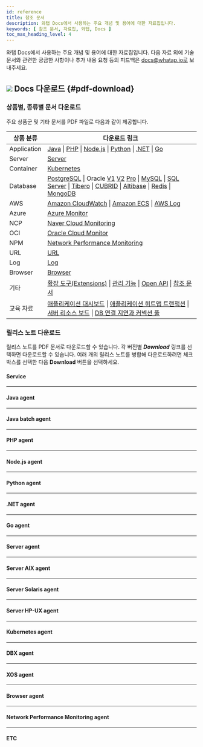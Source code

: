 ```yaml
---
id: reference
title: 참조 문서
description: 와탭 Docs에서 사용하는 주요 개념 및 용어에 대한 자료집입니다.
keywords: [ 참조 문서, 자료집, 와탭, Docs ]
toc_max_heading_level: 4
---
```


와탭 Docs에서 사용하는 주요 개념 및 용어에 대한 자료집입니다. 다음 자료 외에 기술 문서와 관련한 궁금한 사항이나 추가 내용 요청 등의 피드백은 docs@whatap.io로 보내주세요.


<DocCardList/>

## ![](/img/ic-pdf-download.svg) Docs 다운로드 {#pdf-download}

### 상품별, 종류별 문서 다운로드

주요 상품군 및 기타 문서를 PDF 파일로 다음과 같이 제공합니다.

<div class='download-pdf'>

| 상품 분류 | 다운로드 링크 |
| -- | -- |
| Application | [Java](https://content.whatap.io/24/09/29/233153whatap-apm-java-monitoring.pdf) \| [PHP](https://content.whatap.io/24/09/29/233154whatap-apm-php-monitoring.pdf) \| [Node.js](https://content.whatap.io/24/09/29/233153whatap-apm-nodejs-monitoring.pdf) \| [Python](https://content.whatap.io/24/09/29/233154whatap-apm-python-monitoring.pdf) \| [.NET](https://content.whatap.io/24/09/29/233152whatap-apm-dotnet-monitoring.pdf) \| [Go](https://content.whatap.io/24/09/29/233152whatap-apm-go-monitoring.pdf) |
| Server | [Server](https://content.whatap.io/24/09/29/233158whatap-server-monitoring.pdf) |
| Container | [Kubernetes](https://content.whatap.io/24/09/29/233157whatap-kubernetes-monitoring.pdf) |
| Database | [PostgreSQL](https://content.whatap.io/24/09/29/233157whatap-db-postgresql-monitoring.pdf) \| Oracle [V1](https://content.whatap.io/24/07/01/003046whatap-db-oracle-monitoring.pdf) [V2](https://content.whatap.io/24/09/29/233156whatap-db-oracle-v2-monitoring.pdf) [Pro](https://content.whatap.io/24/09/29/233156whatap-db-oracle-pro-monitoring.pdf) \| [MySQL](https://content.whatap.io/24/09/29/233156whatap-db-mysql-monitoring.pdf) \| [SQL Server](https://content.whatap.io/24/09/29/233156whatap-db-mssql-monitoring.pdf) \| [Tibero](https://content.whatap.io/24/09/29/233157whatap-db-tibero-monitoring.pdf) \| [CUBRID](https://content.whatap.io/24/09/29/233155whatap-db-cubrid-monitoring.pdf) \| [Altibase](https://content.whatap.io/24/09/29/233155whatap-db-altibase-monitoring.pdf) \| [Redis](https://content.whatap.io/24/09/29/233157whatap-db-redis-monitoring.pdf) \| [MongoDB](https://content.whatap.io/24/09/29/233155whatap-db-mongodb-monitoring.pdf) |
| AWS | [Amazon CloudWatch](https://content.whatap.io/24/09/29/233151whatap-amazon-cloudwatch.pdf) \| [Amazon ECS](https://content.whatap.io/24/09/29/233152whatap-amazon-ecs.pdf) \| [AWS Log](https://content.whatap.io/24/09/29/233154whatap-aws-log-monitoring.pdf) |
| Azure | [Azure Monitor](https://content.whatap.io/24/09/29/233155whatap-azure.pdf) | 
| NCP | [Naver Cloud Monitoring](https://content.whatap.io/24/09/29/233158whatap-ncloud.pdf) |
| OCI | [Oracle Cloud Monitor](https://content.whatap.io/24/09/29/233158whatap-oracle-cloud.pdf) |
| NPM | [Network Performance Monitoring](https://content.whatap.io/24/09/29/233158whatap-network-performance-monitoring.pdf) |
| URL | [URL](https://content.whatap.io/24/09/29/233159whatap-url-monitoring.pdf) |
| Log | [Log](https://content.whatap.io/24/09/29/233158whatap-log-monitoring.pdf) |
| Browser | [Browser](https://content.whatap.io/24/09/29/233155whatap-browser-monitoring.pdf) |
| 기타 | [확장 도구(Extensions)](https://content.whatap.io/24/09/29/233157whatap-extensions.pdf) \| [관리 기능](https://content.whatap.io/24/09/29/233158whatap-manage.pdf) \| [Open API](https://content.whatap.io/24/08/01/044452whatap-open-api.pdf) \| [참조 문서](https://content.whatap.io/24/09/29/233158whatap-reference.pdf) |
| 교육 자료 | [애플리케이션 대시보드](https://content.whatap.io/24/02/01/052908whatap-best-practice-guides-about-apm-dashboard.pdf) \| [애플리케이션 히트맵 트랜잭션](https://content.whatap.io/24/02/01/052909whatap-best-practice-guides-about-apm-hitmap-class.pdf) \| [서버 리소스 보드](https://content.whatap.io/24/02/01/052909whatap-best-practice-guides-about-server-dashboard.pdf) \| [DB 연결 지연과 커넥션 풀](https://content.whatap.io/24/02/01/052909whatap-best-practice-guides-about-apm-dbc.pdf) |

</div>


<div class='download-release-notes'>

### 릴리스 노트 다운로드

릴리스 노트를 PDF 문서로 다운로드할 수 있습니다. 각 버전별 ***Download*** 링크를 선택하면 다운로드할 수 있습니다. 여러 개의 릴리스 노트를 병합해 다운로드하려면 체크 박스를 선택한 다음 **Download** 버튼을 선택하세요.

#### Service

<PdfDownload typeName='service' pdfList={svList} />

<hr/>

#### Java agent

<PdfDownload typeName='java' pdfList={javaList} />

<hr/>

#### Java batch agent

<PdfDownload typeName='javabatch' pdfList={javaBatchList} />

<hr/>

#### PHP agent

<PdfDownload typeName='php' pdfList={phpList} />

<hr/>

#### Node.js agent

<PdfDownload typeName='nodejs' pdfList={nodejsList} />

<hr/>

#### Python agent

<PdfDownload typeName='python' pdfList={pyList} />

<hr/>

#### .NET agent

<PdfDownload typeName='dotnet' pdfList={dotnetList} />

<hr/>

#### Go agent

<PdfDownload typeName='go' pdfList={goList} />

<hr/>

#### Server agent

<PdfDownload typeName='server' pdfList={serverList} />

<hr/>

#### Server AIX agent

<PdfDownload typeName='server-aix' pdfList={serveraixList} />

<hr/>

#### Server Solaris agent

<PdfDownload typeName='server-solaris' pdfList={serversolarisList} />

<hr/>

#### Server HP-UX agent

<PdfDownload typeName='server-hpux' pdfList={serverhpuxList} />

<hr/>

#### Kubernetes agent

<PdfDownload typeName='k8s' pdfList={k8sList} />

<hr/>

#### DBX agent

<PdfDownload typeName='dbx' pdfList={dbxList} />

<hr/>

#### XOS agent

<PdfDownload typeName='xos' pdfList={xosList} />

<hr/>

#### Browser agent

<PdfDownload typeName='browser' pdfList={browserList} />

<hr/>

#### Network Performance Monitoring agent

<PdfDownload typeName='npm' pdfList={npmList} />

<hr/>

#### ETC

<PdfDownload typeName='etc' pdfList={etcList} />

</div>